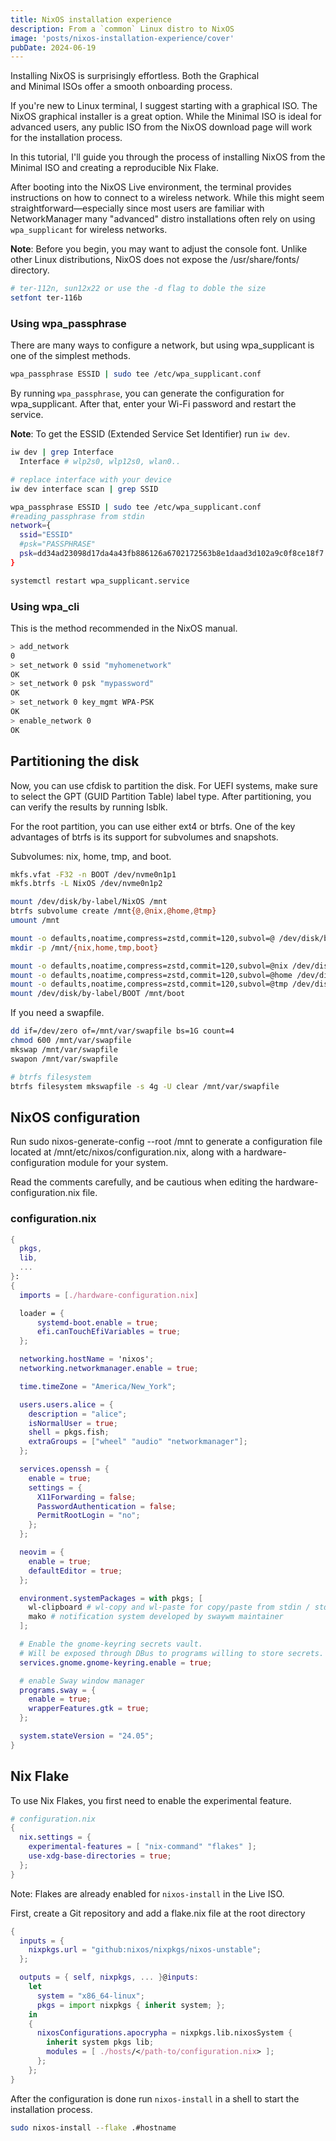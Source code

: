 ```yaml
---
title: NixOS installation experience
description: From a `common` Linux distro to NixOS
image: 'posts/nixos-installation-experience/cover'
pubDate: 2024-06-19
---
```


Installing NixOS is surprisingly effortless. Both the Graphical  
and Minimal ISOs offer a smooth onboarding process.  

If you're new to Linux terminal, I suggest starting with a graphical ISO.
The NixOS graphical installer is a great option. While the Minimal ISO is
ideal for advanced users, any public ISO from the NixOS download page will
work for the installation process.

In this tutorial, I'll guide you through the process of installing NixOS 
from the Minimal ISO and creating a reproducible Nix Flake.

After booting into the NixOS Live environment, the terminal provides 
instructions on how to connect to a wireless network. While this might 
seem straightforward—especially since most users are familiar with 
NetworkManager many "advanced" distro installations often rely on using 
`wpa_supplicant` for wireless networks.

**Note**: Before you begin, you may want to adjust the console font.
Unlike other Linux distributions, NixOS does not expose the 
/usr/share/fonts/ directory.

```sh
# ter-112n, sun12x22 or use the -d flag to doble the size
setfont ter-116b
```

### Using wpa_passphrase

There are many ways to configure a network, but using wpa_supplicant is 
one of the simplest methods.

```sh
wpa_passphrase ESSID | sudo tee /etc/wpa_supplicant.conf
```

By running `wpa_passphrase`, you can generate the configuration for 
wpa_supplicant. After that, enter your Wi-Fi password and restart the service.

**Note**: To get the ESSID (Extended Service Set Identifier) run `iw dev`.

```sh
iw dev | grep Interface
  Interface # wlp2s0, wlp12s0, wlan0..

# replace interface with your device
iw dev interface scan | grep SSID

wpa_passphrase ESSID | sudo tee /etc/wpa_supplicant.conf
#reading_passphrase from stdin
network={
  ssid="ESSID"
  #psk="PASSPHRASE"
  psk=dd34ad23098d17da4a43fb886126a6702172563b8e1daad3d102a9c0f8ce18f7
}

systemctl restart wpa_supplicant.service
```

### Using wpa_cli

This is the method recommended in the NixOS manual.

```sh
> add_network
0
> set_network 0 ssid "myhomenetwork"
OK
> set_network 0 psk "mypassword"
OK
> set_network 0 key_mgmt WPA-PSK
OK
> enable_network 0
OK
```

## Partitioning the disk

Now, you can use cfdisk to partition the disk. For UEFI systems, make sure to
select the GPT (GUID Partition Table) label type. After partitioning, you can
verify the results by running lsblk.

For the root partition, you can use either ext4 or btrfs. One of the key 
advantages of btrfs is its support for subvolumes and snapshots. 

Subvolumes: nix, home, tmp, and boot. 

```sh
mkfs.vfat -F32 -n BOOT /dev/nvme0n1p1
mkfs.btrfs -L NixOS /dev/nvme0n1p2

mount /dev/disk/by-label/NixOS /mnt
btrfs subvolume create /mnt{@,@nix,@home,@tmp}
umount /mnt 

mount -o defaults,noatime,compress=zstd,commit=120,subvol=@ /dev/disk/by-label/NixOS /mnt
mkdir -p /mnt/{nix,home,tmp,boot}

mount -o defaults,noatime,compress=zstd,commit=120,subvol=@nix /dev/disk/by-label/NixOS /mnt/nix
mount -o defaults,noatime,compress=zstd,commit=120,subvol=@home /dev/disk/by-label/NixOS /mnt/home
mount -o defaults,noatime,compress=zstd,commit=120,subvol=@tmp /dev/disk/by-label/NixOS /mnt/tmp
mount /dev/disk/by-label/BOOT /mnt/boot
``` 

If you need a swapfile.

```sh
dd if=/dev/zero of=/mnt/var/swapfile bs=1G count=4
chmod 600 /mnt/var/swapfile
mkswap /mnt/var/swapfile
swapon /mnt/var/swapfile

# btrfs filesystem
btrfs filesystem mkswapfile -s 4g -U clear /mnt/var/swapfile
```

## NixOS configuration

Run sudo nixos-generate-config --root /mnt to generate a configuration file 
located at /mnt/etc/nixos/configuration.nix, along with a 
hardware-configuration module for your system.

Read the comments carefully, and be cautious when editing the 
hardware-configuration.nix file.

### configuration.nix

```nix
{
  pkgs,
  lib,
  ...
}:
{
  imports = [./hardware-configuration.nix]

  loader = {
      systemd-boot.enable = true;
      efi.canTouchEfiVariables = true;
  };

  networking.hostName = 'nixos';
  networking.networkmanager.enable = true;

  time.timeZone = "America/New_York";

  users.users.alice = {
    description = "alice";
    isNormalUser = true;
    shell = pkgs.fish;
    extraGroups = ["wheel" "audio" "networkmanager"];
  };

  services.openssh = {
    enable = true;
    settings = {
      X11Forwarding = false;
      PasswordAuthentication = false;
      PermitRootLogin = "no";
    };
  };

  neovim = {
    enable = true;
    defaultEditor = true;
  };

  environment.systemPackages = with pkgs; [
    wl-clipboard # wl-copy and wl-paste for copy/paste from stdin / stdout
    mako # notification system developed by swaywm maintainer
  ];

  # Enable the gnome-keyring secrets vault. 
  # Will be exposed through DBus to programs willing to store secrets.
  services.gnome.gnome-keyring.enable = true;

  # enable Sway window manager
  programs.sway = {
    enable = true;
    wrapperFeatures.gtk = true;
  };

  system.stateVersion = "24.05";
}
```

## Nix Flake

To use Nix Flakes, you first need to enable the experimental feature.

```nix
# configuration.nix
{
  nix.settings = {
    experimental-features = [ "nix-command" "flakes" ];
    use-xdg-base-directories = true;
  };
}
```

Note: Flakes are already enabled for `nixos-install` in the Live ISO.

First, create a Git repository and add a flake.nix file at the root directory

```nix
{
  inputs = {
    nixpkgs.url = "github:nixos/nixpkgs/nixos-unstable";
  };

  outputs = { self, nixpkgs, ... }@inputs:
    let
      system = "x86_64-linux";
      pkgs = import nixpkgs { inherit system; };
    in
    {
      nixosConfigurations.apocrypha = nixpkgs.lib.nixosSystem {
        inherit system pkgs lib;
        modules = [ ./hosts/</path-to/configuration.nix> ];
      };
    };
}
```

After the configuration is done run `nixos-install` in a shell to start the
installation process.

```sh
sudo nixos-install --flake .#hostname
```